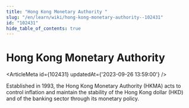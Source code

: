 ```yaml
---
title: "Hong Kong Monetary Authority "
slug: "/en/learn/wiki/hong-kong-monetary-authority--102431"
id: "102431"
hide_table_of_contents: true
---
```



# Hong Kong Monetary Authority 

<ArticleMeta id={102431} updatedAt={'2023-09-26 13:59:00'} />
<div className='border-solid border-b border-t-0 my-4 border-[var(--ifm-color-gray-300)]' />

Established in 1993, the Hong Kong Monetary Authority (HKMA) acts to control inflation and maintain the stability of the Hong Kong dollar (HKD) and of the banking sector through its monetary policy.
